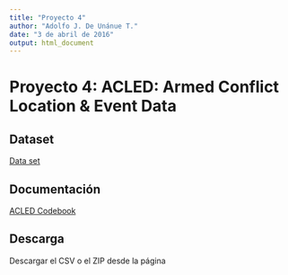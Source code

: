 ```yaml
---
title: "Proyecto 4"
author: "Adolfo J. De Unánue T."
date: "3 de abril de 2016"
output: html_document
---
```


# Proyecto 4: ACLED: Armed Conflict Location & Event Data

## Dataset

[Data set](http://www.acleddata.com/data/version-6-data-1997-2015/)


## Documentación

[ACLED Codebook](./docs/ACLED_Codebook_2016.pdf)

## Descarga 

Descargar el CSV o el ZIP desde la página
